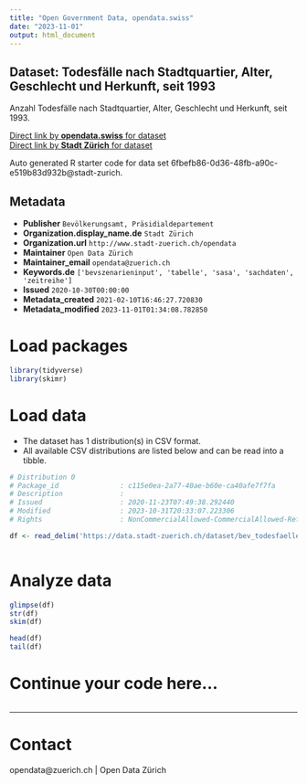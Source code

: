 ```yaml
---
title: "Open Government Data, opendata.swiss"
date: "2023-11-01"
output: html_document
---
```


## Dataset: Todesfälle nach Stadtquartier, Alter, Geschlecht und Herkunft, seit 1993


Anzahl Todesfälle nach Stadtquartier, Alter, Geschlecht und Herkunft, seit 1993.


[Direct link by **opendata.swiss** for dataset](https://opendata.swiss/de/dataset/todesfalle-nach-stadtquartier-alter-geschlecht-und-herkunft-seit-19931)<br>
[Direct link by **Stadt Zürich** for dataset](https://data.stadt-zuerich.ch/dataset/bev_todesfaelle_jahr_alter_geschlecht_herkunft_quartier_od5703)

Auto generated R starter code for data set 6fbefb86-0d36-48fb-a90c-e519b83d932b@stadt-zurich.

## Metadata

- **Publisher** `Bevölkerungsamt, Präsidialdepartement`
- **Organization.display_name.de** `Stadt Zürich`
- **Organization.url** `http://www.stadt-zuerich.ch/opendata`
- **Maintainer** `Open Data Zürich`
- **Maintainer_email** `opendata@zuerich.ch`
- **Keywords.de** `['bevszenarieninput', 'tabelle', 'sasa', 'sachdaten', 'zeitreihe']`
- **Issued** `2020-10-30T00:00:00`
- **Metadata_created** `2021-02-10T16:46:27.720830`
- **Metadata_modified** `2023-11-01T01:34:08.782850`


# Load packages

```r

library(tidyverse)
library(skimr)

```

# Load data

-   The dataset has 1 distribution(s) in CSV format.
-   All available CSV distributions are listed below and can be read into a tibble.

```r

# Distribution 0
# Package_id               : c115e0ea-2a77-40ae-b60e-ca40afe7f7fa
# Description              : 
# Issued                   : 2020-11-23T07:49:38.292440
# Modified                 : 2023-10-31T20:33:07.223306
# Rights                   : NonCommercialAllowed-CommercialAllowed-ReferenceNotRequired

df <- read_delim('https://data.stadt-zuerich.ch/dataset/bev_todesfaelle_jahr_alter_geschlecht_herkunft_quartier_od5703/download/BEV570OD5703.csv')



```

# Analyze data

```r

glimpse(df)
str(df)
skim(df)

head(df)
tail(df)

```

# Continue your code here...

```r

```

------------------------------------------------------------------------

# Contact

opendata@zuerich.ch | Open Data Zürich
